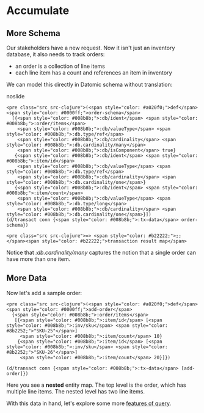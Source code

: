 Accumulate
==========

More Schema
-----------

Our stakeholders have a new request. Now it isn't just an inventory database, it also needs to track orders:

- an order is a collection of line items
- each line item has a count and references an item in inventory

We can model this directly in Datomic schema without translation:

noslide

```
<pre class="src src-clojure">(<span style="color: #a020f0;">def</span> <span style="color: #0000ff;">order-schema</span>
  [{<span style="color: #008b8b;">:db/ident</span> <span style="color: #008b8b;">:order/items</span>
    <span style="color: #008b8b;">:db/valueType</span> <span style="color: #008b8b;">:db.type/ref</span>
    <span style="color: #008b8b;">:db/cardinality</span> <span style="color: #008b8b;">:db.cardinality/many</span>
    <span style="color: #008b8b;">:db/isComponent</span> true}
   {<span style="color: #008b8b;">:db/ident</span> <span style="color: #008b8b;">:item/id</span>
    <span style="color: #008b8b;">:db/valueType</span> <span style="color: #008b8b;">:db.type/ref</span>
    <span style="color: #008b8b;">:db/cardinality</span> <span style="color: #008b8b;">:db.cardinality/one</span>}
   {<span style="color: #008b8b;">:db/ident</span> <span style="color: #008b8b;">:item/count</span>
    <span style="color: #008b8b;">:db/valueType</span> <span style="color: #008b8b;">:db.type/long</span>
    <span style="color: #008b8b;">:db/cardinality</span> <span style="color: #008b8b;">:db.cardinality/one</span>}])
(d/transact conn {<span style="color: #008b8b;">:tx-data</span> order-schema})
```



```
<pre class="src src-clojure">=> <span style="color: #b22222;">;; </span><span style="color: #b22222;">transaction result map</span>
```



Notice that *:db.cardinality/many* captures the notion that a single order can have more than one item.





More Data
---------

Now let's add a sample order:

```
<pre class="src src-clojure">(<span style="color: #a020f0;">def</span> <span style="color: #0000ff;">add-order</span>
  {<span style="color: #008b8b;">:order/items</span>
   [{<span style="color: #008b8b;">:item/id</span> [<span style="color: #008b8b;">:inv/sku</span> <span style="color: #8b2252;">"SKU-25"</span>]
     <span style="color: #008b8b;">:item/count</span> 10}
    {<span style="color: #008b8b;">:item/id</span> [<span style="color: #008b8b;">:inv/sku</span> <span style="color: #8b2252;">"SKU-26"</span>]
     <span style="color: #008b8b;">:item/count</span> 20}]})

(d/transact conn {<span style="color: #008b8b;">:tx-data</span> [add-order]})
```



Here you see a **nested** entity map. The top level is the order, which has multiple line items. The nested level has two line items.

With this data in hand, let's explore some more [features of query](read-revisited.html).